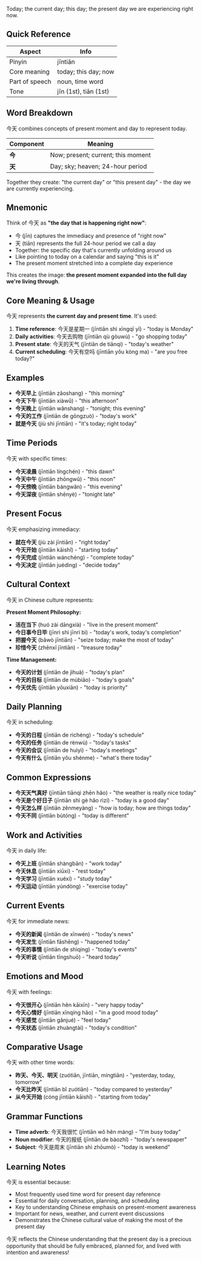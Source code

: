 Today; the current day; this day; the present day we are experiencing right now.

## Quick Reference

| Aspect         | Info                        |
| -------------- | --------------------------- |
| Pinyin         | jīntiān                     |
| Core meaning   | today; this day; now        |
| Part of speech | noun, time word             |
| Tone           | jīn (1st), tiān (1st)       |

## Word Breakdown

今天 combines concepts of present moment and day to represent today.

| Component | Meaning                                            |
| --------- | -------------------------------------------------- |
| **今**    | Now; present; current; this moment                |
| **天**    | Day; sky; heaven; 24-hour period                  |

Together they create: "the current day" or "this present day" - the day we are currently experiencing.

## Mnemonic

Think of 今天 as **"the day that is happening right now"**:

- 今 (jīn) captures the immediacy and presence of "right now"
- 天 (tiān) represents the full 24-hour period we call a day
- Together: the specific day that's currently unfolding around us
- Like pointing to today on a calendar and saying "this is it"
- The present moment stretched into a complete day experience

This creates the image: **the present moment expanded into the full day we're living through**.

## Core Meaning & Usage

今天 represents **the current day and present time**. It's used:

1. **Time reference**: 今天是星期一 (jīntiān shì xīngqī yī) - "today is Monday"
2. **Daily activities**: 今天去购物 (jīntiān qù gòuwù) - "go shopping today"
3. **Present state**: 今天的天气 (jīntiān de tiānqì) - "today's weather"
4. **Current scheduling**: 今天有空吗 (jīntiān yǒu kòng ma) - "are you free today?"

## Examples

- **今天早上** (jīntiān zǎoshang) - "this morning"
- **今天下午** (jīntiān xiàwǔ) - "this afternoon"
- **今天晚上** (jīntiān wǎnshang) - "tonight; this evening"
- **今天的工作** (jīntiān de gōngzuò) - "today's work"
- **就是今天** (jiù shì jīntiān) - "it's today; right today"

## Time Periods

今天 with specific times:

- **今天凌晨** (jīntiān língchén) - "this dawn"
- **今天中午** (jīntiān zhōngwǔ) - "this noon"
- **今天傍晚** (jīntiān bàngwǎn) - "this evening"
- **今天深夜** (jīntiān shēnyè) - "tonight late"

## Present Focus

今天 emphasizing immediacy:

- **就在今天** (jiù zài jīntiān) - "right today"
- **今天开始** (jīntiān kāishǐ) - "starting today"
- **今天完成** (jīntiān wánchéng) - "complete today"
- **今天决定** (jīntiān juédìng) - "decide today"

## Cultural Context

今天 in Chinese culture represents:

**Present Moment Philosophy:**
- **活在当下** (huó zài dāngxià) - "live in the present moment"
- **今日事今日毕** (jīnrì shì jīnrì bì) - "today's work, today's completion"
- **把握今天** (bǎwò jīntiān) - "seize today; make the most of today"
- **珍惜今天** (zhēnxī jīntiān) - "treasure today"

**Time Management:**
- **今天的计划** (jīntiān de jìhuà) - "today's plan"
- **今天的目标** (jīntiān de mùbiāo) - "today's goals"
- **今天优先** (jīntiān yōuxiān) - "today is priority"

## Daily Planning

今天 in scheduling:

- **今天的日程** (jīntiān de rìchéng) - "today's schedule"
- **今天的任务** (jīntiān de rènwù) - "today's tasks"
- **今天的会议** (jīntiān de huìyì) - "today's meetings"
- **今天有什么** (jīntiān yǒu shénme) - "what's there today"

## Common Expressions

- **今天天气真好** (jīntiān tiānqì zhēn hǎo) - "the weather is really nice today"
- **今天是个好日子** (jīntiān shì gè hǎo rìzi) - "today is a good day"
- **今天怎么样** (jīntiān zěnmeyàng) - "how is today; how are things today"
- **今天不同** (jīntiān bùtóng) - "today is different"

## Work and Activities

今天 in daily life:

- **今天上班** (jīntiān shàngbān) - "work today"
- **今天休息** (jīntiān xiūxi) - "rest today"
- **今天学习** (jīntiān xuéxí) - "study today"
- **今天运动** (jīntiān yùndòng) - "exercise today"

## Current Events

今天 for immediate news:

- **今天的新闻** (jīntiān de xīnwén) - "today's news"
- **今天发生** (jīntiān fāshēng) - "happened today"
- **今天的事情** (jīntiān de shìqing) - "today's events"
- **今天听说** (jīntiān tīngshuō) - "heard today"

## Emotions and Mood

今天 with feelings:

- **今天很开心** (jīntiān hěn kāixīn) - "very happy today"
- **今天心情好** (jīntiān xīnqíng hǎo) - "in a good mood today"
- **今天感觉** (jīntiān gǎnjué) - "feel today"
- **今天状态** (jīntiān zhuàngtài) - "today's condition"

## Comparative Usage

今天 with other time words:

- **昨天、今天、明天** (zuótiān, jīntiān, míngtiān) - "yesterday, today, tomorrow"
- **今天比昨天** (jīntiān bǐ zuótiān) - "today compared to yesterday"
- **从今天开始** (cóng jīntiān kāishǐ) - "starting from today"

## Grammar Functions

- **Time adverb**: 今天我很忙 (jīntiān wǒ hěn máng) - "I'm busy today"
- **Noun modifier**: 今天的报纸 (jīntiān de bàozhǐ) - "today's newspaper"
- **Subject**: 今天是周末 (jīntiān shì zhōumò) - "today is weekend"

## Learning Notes

今天 is essential because:

- Most frequently used time word for present day reference
- Essential for daily conversation, planning, and scheduling
- Key to understanding Chinese emphasis on present-moment awareness
- Important for news, weather, and current event discussions
- Demonstrates the Chinese cultural value of making the most of the present day

今天 reflects the Chinese understanding that the present day is a precious opportunity that should be fully embraced, planned for, and lived with intention and awareness!
